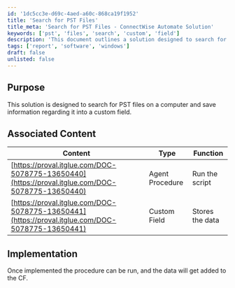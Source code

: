 ```yaml
---
id: '1dc5cc3e-d69c-4aed-a60c-868ca19f1952'
title: 'Search for PST Files'
title_meta: 'Search for PST Files - ConnectWise Automate Solution'
keywords: ['pst', 'files', 'search', 'custom', 'field']
description: 'This document outlines a solution designed to search for PST files on a computer and save relevant information into a custom field within ConnectWise Automate. It includes associated content links and implementation instructions.'
tags: ['report', 'software', 'windows']
draft: false
unlisted: false
---
```

## Purpose

This solution is designed to search for PST files on a computer and save information regarding it into a custom field.

## Associated Content

| Content                                                                 | Type            | Function          |
|-------------------------------------------------------------------------|-----------------|-------------------|
| [https://proval.itglue.com/DOC-5078775-13650440](https://proval.itglue.com/DOC-5078775-13650440) | Agent Procedure  | Run the script     |
| [https://proval.itglue.com/DOC-5078775-13650441](https://proval.itglue.com/DOC-5078775-13650441) | Custom Field     | Stores the data    |

## Implementation

Once implemented the procedure can be run, and the data will get added to the CF.











